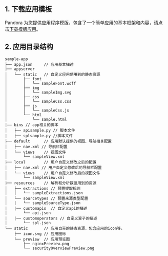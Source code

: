 ## 1. 下载应用模板

Pandora 为您提供应用程序模版，包含了一个简单应用的基本框架和内容，请点击[下载模版应用](https://pandora-kibana.qiniu.com/sample_app.tar.gz)。

## 2. 应用目录结构

```
sample-app
├── app.json     // 应用基本描述
├── appserver
│   └── static   // 自定义应用使用到的静态资源
│       ├── font
│       │   └── sampleFont.woff
│       ├── img
│       │   └── sampleImg.svg
│       ├── css
│       │   └── sampleCss.css
│       ├── js
│       │   └── sampleCss.js
│       └── html
│           └── sample.html
|—— bins // app相关的脚本
│   ├── apisample.py // 脚本文件
|   ├── splsample.py //脚本文件
├── default      // 应用默认提供的视图、导航相关配置
│   ├── nav.xml // 导航栏配置
│   └── views    // 视图文件
│       └── sampleView.xml
├── local        // 用户自定义修改之后的配置
│   ├── nav.xml // 用户自定义修改后的导航栏配置
│   └── views    // 用户自定义修改后的视图文件
│       └── sampleView.xml
├── resources    // 解析和分析数据用到的资源
│   ├── extractions // 预置提取规则
│   │   └── sampleExtractions.json
│   └── sourcetypes // 预置来源类型配置
│   |   └── sampleSourceType.json
|   |—— customapis  // 自定义api的描述
|       └── api.json
|   |—— customoperators // 自定义算子的描述
|       └── spl.json
└── static       // 应用自带的静态资源，包含应用的icon等。
    ├── icon.svg // 应用图标
    └── preview  // 应用预览图
        ├── nginxPreview.png
        └── securityOverviewPreview.png

```